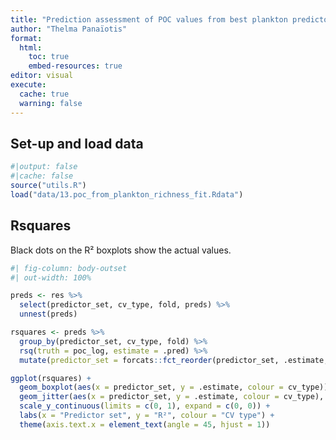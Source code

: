```yaml
---
title: "Prediction assessment of POC values from best plankton predictors"
author: "Thelma Panaïotis"
format:
  html:
    toc: true
    embed-resources: true
editor: visual
execute:
  cache: true
  warning: false
---
```


## Set-up and load data

```r
#|output: false
#|cache: false
source("utils.R")
load("data/13.poc_from_plankton_richness_fit.Rdata")
```

## Rsquares

Black dots on the R² boxplots show the actual values.

```r
#| fig-column: body-outset
#| out-width: 100%

preds <- res %>%
  select(predictor_set, cv_type, fold, preds) %>%
  unnest(preds)

rsquares <- preds %>%
  group_by(predictor_set, cv_type, fold) %>%
  rsq(truth = poc_log, estimate = .pred) %>%
  mutate(predictor_set = forcats::fct_reorder(predictor_set, .estimate, .desc = TRUE))

ggplot(rsquares) +
  geom_boxplot(aes(x = predictor_set, y = .estimate, colour = cv_type)) +
  geom_jitter(aes(x = predictor_set, y = .estimate, colour = cv_type), size = 0.5, position = position_jitterdodge(dodge.width = 0.75, jitter.width = 0.3)) +
  scale_y_continuous(limits = c(0, 1), expand = c(0, 0)) +
  labs(x = "Predictor set", y = "R²", colour = "CV type") +
  theme(axis.text.x = element_text(angle = 45, hjust = 1))
```

## 
